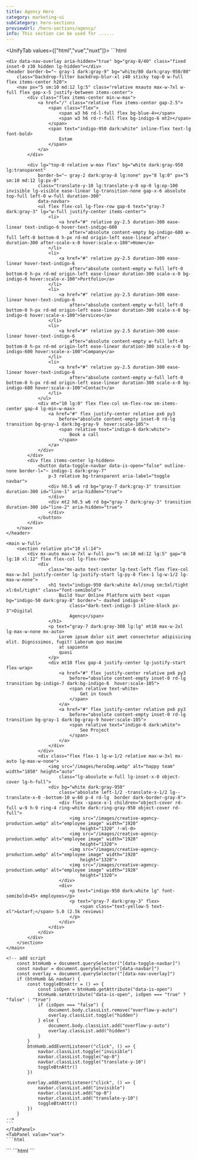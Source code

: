 ```yaml
---
title: Agency Hero
category: marketing-ui
subCategory: hero-sections
previewUrl: /hero-sections/agency/
info: This section can be used for ......
---
```


<UnifyTab values={["html","vue","nuxt"]}>
    <TabPanel value="html">
    ```html
<!-- add this styles 
        button[data-toggle-navbar][data-is-open="true"] #line-1 {
            transform: rotate(45deg) translateY(0.375rem);
        }

        button[data-toggle-navbar][data-is-open="true"] #line-2 {
            transform: rotate(-45deg) translateY(-0.375rem);
        }
-->
    <div data-nav-overlay aria-hidden="true" bg="gray-8/40" class="fixed inset-0 z30 hidden lg-hidden"></div>
    <header border-b="~ gray-1 dark:gray-9" bg="white/80 dark:gray-950/80"
        class="backdrop-filter backdrop-blur-xl z40 sticky top-0 w-full flex items-center h20">
        <nav px="5 sm:10 md:12 lg:5" class="relative mxauto max-w-7xl w-full flex gap-x-5 justify-between items-center">
            <div class="flex items-center min-w-max">
                <a href="/" class="relative flex items-center gap-2.5">
                    <span class="flex">
                        <span w3 h6 rd-l-full flex bg-blue-4></span>
                        <span w3 h6 rd-r-full flex bg-indigo-6 mt2></span>
                    </span>
                    <span text="indigo-950 dark:white" inline-flex text-lg font-bold>
                        Estam
                    </span>
                </a>
            </div>

            <div lg="top-0 relative w-max flex" bg="white dark:gray-950 lg:transparent"
                border-b="~ gray-2 dark:gray-8 lg:none" py="8 lg:0" px="5 sm:10 md:12 lg:px-0"
                class="translate-y-10 lg:translate-y-0 op-0 lg:op-100 invisible lg-visible ease-linear lg-transition-none gap-x-6 absolute top-full left-0 w-full duration-300"
                data-navbar>
                <ul flex flex-col lg-flex-row gap-6 text="gray-7 dark:gray-3" lg="w-full justify-center items-center">
                    <li>
                        <a href="#" relative py-2.5 duration-300 ease-linear text-indigo-6 hover-text-indigo-600
                            after="absolute content-empty bg-indigo-600 w-full left-0 bottom-0 h-px rd-md origin-left ease-linear after-duration-300 after-scale-x-0 hover:scale-x-100">Home</a>
                    </li>
                    <li>
                        <a href="#" relative py-2.5 duration-300 ease-linear hover-text-indigo-6
                            after="absolute content-empty w-full left-0 bottom-0 h-px rd-md origin-left ease-linear duration-300 scale-x-0 bg-indigo-6 hover:scale-x-100">Portfolio</a>
                    </li>
                    <li>
                        <a href="#" relative py-2.5 duration-300 ease-linear hover-text-indigo-6
                            after="absolute content-empty w-full left-0 bottom-0 h-px rd-md origin-left ease-linear duration-300 scale-x-0 bg-indigo-6 hover:scale-x-100">Services</a>
                    </li>
                    <li>
                        <a href="#" relative py-2.5 duration-300 ease-linear hover-text-indigo-6
                            after="absolute content-empty w-full left-0 bottom-0 h-px rd-md origin-left ease-linear duration-300 scale-x-0 bg-indigo-600 hover:scale-x-100">Company</a>
                    </li>
                    <li>
                        <a href="#" relative py-2.5 duration-300 ease-linear hover-text-indigo-6
                            after="absolute content-empty w-full left-0 bottom-0 h-px rd-md origin-left ease-linear duration-300 scale-x-0 bg-indigo-600 hover:scale-x-100">Contact</a>
                    </li>
                </ul>
                <div mt="10 lg:0" flex flex-col sm-flex-row sm-items-center gap-4 lg-min-w-max>
                    <a href="#" flex justify-center relative px6 py3
                        before="absolute content-empty inset-0 rd-lg transition bg-gray-1 dark:bg-gray-9  hover:scale-105">
                        <span relative text="indigo-6 dark:white">
                            Book a call
                        </span>
                    </a>
                </div>
            </div>
            <div flex items-center lg-hidden>
                <button data-toggle-navbar data-is-open="false" outline-none border-l="~ indigo-1 dark:gray-7"
                    p-3 relative bg-transparent aria-label="toggle navbar">
                    <div h0.5 w6 rd bg="gray-7 dark:gray-3" transition duration-300 id="line-1" aria-hidden="true">
                    </div>
                    <div mt2 h0.5 w6 rd bg="gray-7 dark:gray-3" transition duration-300 id="line-2" aria-hidden="true">
                    </div>
                </button>
            </div>
        </nav>
    </header>

    <main w-full>
        <section relative pt="10 xl:14">
            <div mx-auto max-w-7xl w-full px="5 sm:10 md:12 lg:5" gap="8 lg:10 xl:12" flex flex-col lg-flex-row>
                <div
                    class="mx-auto text-center lg-text-left flex flex-col max-w-3xl justify-center lg-justify-start lg-py-8 flex-1 lg-w-1/2 lg-max-w-none">
                    <h1 text="indigo-950 dark:white 4xl/snug sm:5xl/tight xl:6xl/tight" class="font-semibold">
                        Build Your Online Platform with best <span bg="indigo-50 dark:gray-8" border="~ dashed indigo-6"
                            class="dark-text-indigo-3 inline-block px-3">Digital
                            Agency</span>
                    </h1>
                    <p text="gray-7 dark:gray-300 lg:lg" mt10 max-w-2xl lg-max-w-none mx-auto>
                        Lorem ipsum dolor sit amet consectetur adipisicing elit. Dignissimos, fugit! Laborum quo maxime
                        at sapiente
                        quasi
                    </p>
                    <div mt10 flex gap-4 justify-center lg-justify-start flex-wrap>
                        <a href="#" flex justify-center relative px6 py3
                            before="absolute content-empty inset-0 rd-lg transition bg-indigo-7 dark:bg-indigo-6  hover:scale-105">
                            <span relative text-white>
                                Get in touch
                            </span>
                        </a>
                        <a href="#" flex justify-center relative px6 py3
                            before="absolute content-empty inset-0 rd-lg transition bg-gray-1 dark:bg-gray-9 hover:scale-105">
                            <span relative text="indigo-6 dark:white">
                                See Project
                            </span>
                        </a>
                    </div>
                </div>
                <div class="flex flex-1 lg-w-1/2 relative max-w-3xl mx-auto lg-max-w-none">
                    <img src="/images/heroImg.webp" alt="happy team" width="1850" height="auto"
                        class="lg-absolute w-full lg-inset-x-0 object-cover lg-h-full">
                    <div bg="white dark:gray-950"
                        class="absolute left-1/2 -translate-x-1/2 lg--translate-x-0 -bottom-10 w-60 p-4 rd-lg  border dark-border-gray-8">
                        <div flex -space-x-1 children="object-cover rd-full w-9 h-9 ring-4 ring-white dark:ring-gray-950 object-cover rd-full">
                            <img src="/images/creative-agency-production.webp" alt="employee image" width="1920"
                                height="1320" !-ml-0>
                            <img src="/images/creative-agency-production.webp" alt="employee image" width="1920"
                                height="1320">
                            <img src="/images/creative-agency-production.webp" alt="employee image" width="1920"
                                height="1320">
                            <img src="/images/creative-agency-production.webp" alt="employee image" width="1920"
                                height="1320">
                        </div>
                        <div>
                            <p text="indigo-950 dark:white lg" font-semibold>45+ employees</p>
                            <p text="gray-7 dark:gray-3" flex>
                                <span class="text-yellow-5 text-xl">&starf;</span> 5.0 (2.5k reviews)
                            </p>
                        </div>
                    </div>
                </div>
            </div>
        </section>
    </main>

    <!-- add script
        const btnHumb = document.querySelector("[data-toggle-navbar]")
        const navbar = document.querySelector("[data-navbar]")
        const overlay = document.querySelector("[data-nav-overlay]")
        if (btnHumb && navbar) {
            const toggleBtnAttr = () => {
                const isOpen = btnHumb.getAttribute("data-is-open")
                btnHumb.setAttribute("data-is-open", isOpen === "true" ? "false" : "true")
                if (isOpen === "false") {
                    document.body.classList.remove("overflow-y-auto")
                    overlay.classList.toggle("hidden")
                } else {
                    document.body.classList.add("overflow-y-auto")
                    overlay.classList.add("hidden")
                }
            }
            btnHumb.addEventListener("click", () => {
                navbar.classList.toggle("invisible")
                navbar.classList.toggle("op-0")
                navbar.classList.toggle("translate-y-10")
                toggleBtnAttr()
            })

            overlay.addEventListener("click", () => {
                navbar.classList.add("invisible")
                navbar.classList.add("op-0")
                navbar.classList.add("translate-y-10")
                toggleBtnAttr()
            })
        }
    -->
    ```
    </TabPanel>
    <TabPanel value="vue">
    ```html
  <script setup>
  import { ref } from 'vue'

  const navIsOpen = ref(false)
  const navItems = [
      {
          id:1,
          text:"Home",
          href:"/",
          isActive:true
      },
      {
          id:2,
          text:"Portfolio",
          href:"#",
          isActive:false
      },
      {
          id:3,
          text:"Services",
          href:"#",
          isActive:false
      },
      {
          id:4,
          text:"Company",
          href:"#",
          isActive:false
      },
      {
          id:5,
          text:"Contact",
          href:"#",
          isActive:false
      },
  ]

  function toggleNavBar(){
      navIsOpen.value = !navIsOpen.value
      document.body.classList.toggle("overflow-y-auto")
  }
  function closeNavBar(){
      navIsOpen.value = false
      ocument.body.classList.add("overflow-y-auto")
  }
  </script>
  <template>
      <div aria-hidden="true" @click="closeNavBar()" bg="gray-8/40" class="fixed inset-0 z30" :class="navIsOpen ? 'visible flex lg-hidden lg-invisible':'invisible hidden'"></div>
      <header border-b="~ gray-1 dark:gray-9" bg="white/80 dark:gray-950/80"
          class="backdrop-filter backdrop-blur-xl z40 sticky top-0 w-full flex items-center h20">
          <nav px="5 sm:10 md:12 lg:5" class="relative mxauto max-w-7xl w-full flex gap-x-5 justify-between items-center">
              <div class="flex items-center min-w-max">
                  <a href="/" class="relative flex items-center gap-2.5">
                      <span class="flex">
                          <span w3 h6 rd-l-full flex bg-blue-4></span>
                          <span w3 h6 rd-r-full flex bg-indigo-6 mt2></span>
                      </span>
                      <span text="indigo-950 dark:white" inline-flex text-lg font-bold>
                          Estam
                      </span>
                  </a>
              </div>
              <div lg="top-0 relative w-max flex" bg="white dark:gray-950 lg:transparent"
                  border-b="~ gray-2 dark:gray-8 lg:none" py="8 lg:0" px="5 sm:10 md:12 lg:px-0"
                  class="ease-linear lg-transition-none gap-x-6 absolute top-full left-0 w-full duration-300"
                  :class="navIsOpen ? 'visible op100 translate-y-0':'translate-y-10 lg-translate-y-0 invisible lg-visible op0 lg-op100'">
                  <ul text="gray-7 dark:gray-3" class="flex flex-col lg-flex-row gap6 lg-w-full lg-justify-center lg-items-center">
                      <li v-for="navItem in navItems" :key="navItem.id">
                          <router-link :to="navItem.href"  class="py2.5 duration-300 ease-linear hover-text-indigo-6  relative after-absolute after-content-empty after-bg-indigo-6 after-w-full after-left-0 after-bottom-0 after-h-px after-rd-md after-duration-300 after-ease-linean" :class="navItem.isActive ?'text-indigo-6 after-scale-x-100':'after-scale-x-0 hover-after-scale-x-100'"> 
                              {{ navItem.text }}
                          </router-link>
                      </li>
                  </ul>
                  <div mt="10 lg:0" flex flex-col sm-flex-row sm-items-center gap-4 lg-min-w-max>
                      <a href="#" class="flex justify-center relative px6 py3"
                          un-before="absolute content-empty inset-0 rd-lg transition bg-gray-1 dark-bg-gray-9 after-origin-left after-ease-linear after-after-duration-300">
                          <span relative text="indigo-6 dark:white">
                              Book a call
                          </span>
                      </a>
                  </div>
              </div>
              <div flex items-center lg-hidden>
                  <button @click="toggleNavBar()" outline-none border-l="~ indigo-1 dark:gray-7"
                      p-3 relative bg-transparent aria-label="toggle navbar">
                      <div h0.5 w6 rd bg="gray-7 dark:gray-3" transition duration-300 aria-hidden="true" :class="navIsOpen ? 'rotate-45 translate-y-1.5':''">
                      </div>
                      <div mt2 h0.5 w6 rd bg="gray-7 dark:gray-3" transition duration-300 aria-hidden="true" :class="navIsOpen ? '-rotate-45 -translate-y-1.5':''">
                      </div>
                  </button>
              </div>
          </nav>
      </header>

      
      <main w-full>
          <section relative pt="10 xl:14">
              <div mx-auto max-w-7xl w-full px="5 sm:10 md:12 lg:5" gap="8 lg:10 xl:12" flex flex-col lg-flex-row>
                  <div
                      class="mx-auto text-center lg-text-left flex flex-col max-w-3xl justify-center lg-justify-start lg-py-8 flex-1 lg-w-1/2 lg-max-w-none">
                      <h1 text="indigo-950 dark:white 4xl/snug sm:5xl/tight xl:6xl/tight" class="font-semibold">
                          Build Your Online Platform with best <span bg="indigo-50 dark:gray-8" border="~ dashed indigo-6"
                              class="dark-text-indigo-3 inline-block px-3">Digital
                              Agency</span>
                      </h1>
                      <p text="gray-7 dark:gray-300 lg:lg" mt10 max-w-2xl lg-max-w-none mx-auto>
                          Lorem ipsum dolor sit amet consectetur adipisicing elit. Dignissimos, fugit! Laborum quo maxime
                          at sapiente
                          quasi
                      </p>
                      <div mt10 flex gap-4 justify-center lg-justify-start flex-wrap>
                          <router-link to="#" class="flex justify-center relative px6 py3"
                              un-before="absolute content-empty inset-0 rd-lg transition bg-indigo-7 dark:bg-indigo-6  hover:scale-105">
                              <span relative text-white>
                                  Get in touch
                              </span>
                          </router-link>
                          <a href="#" flex justify-center relative px6 py3
                              un-before="absolute content-empty inset-0 rd-lg transition bg-gray-1 dark:bg-gray-9 hover:bg-opacity-90 hover:scale-105">
                              <span relative text="indigo-6 dark:white">
                                  See Project
                              </span>
                          </a>
                      </div>
                  </div>
                  <div class="flex flex-1 lg-w-1/2 relative max-w-3xl mx-auto lg-max-w-none">
                      <img src="/images/heroImg.webp" alt="happy team" width="1850" height="auto"
                          class="lg-absolute w-full lg-inset-x-0 object-cover lg-h-full">
                      <div bg="white dark:gray-950"
                          class="absolute left-1/2 -translate-x-1/2 lg--translate-x-0 -bottom-10 w-60 p-4 rd-lg  border dark-border-gray-8">
                          <div class="flex -space-x-1" un-children="object-cover rd-full w-9 h-9 ring-4 ring-white dark:ring-gray-950 object-cover rd-full">
                              <img src="/images/creative-agency-production.webp" alt="employee image" width="1920"
                                  height="1320" class="!-ml-0">
                              <img src="/images/creative-agency-production.webp" alt="employee image" width="1920"
                                  height="1320">
                              <img src="/images/creative-agency-production.webp" alt="employee image" width="1920"
                                  height="1320">
                              <img src="/images/creative-agency-production.webp" alt="employee image" width="1920"
                                  height="1320" >
                          </div>
                          <div>
                              <p text="indigo-950 dark:white lg" font-semibold>45+ employees</p>
                              <p text="gray-7 dark:gray-3" flex>
                                  <span class="text-yellow-5 text-xl">&starf;</span> 5.0 (2.5k reviews)
                              </p>
                          </div>
                      </div>
                  </div>
              </div>
          </section>
      </main>
  </template>
    ```
    </TabPanel>
    <TabPanel value="nuxt">
    ```html
  <script setup>
  const navIsOpen = useState('navIsOpen', ()=>false)
  const navItems = [
      {
          id:1,
          text:"Home",
          href:"/",
          isActive:true
      },
      {
          id:2,
          text:"Portfolio",
          href:"#",
          isActive:false
      },
      {
          id:3,
          text:"Services",
          href:"#",
          isActive:false
      },
      {
          id:4,
          text:"Company",
          href:"#",
          isActive:false
      },
      {
          id:5,
          text:"Contact",
          href:"#",
          isActive:false
      },
  ]

  function toggleNavBar(){
      navIsOpen.value = !navIsOpen.value
      document.body.classList.toggle("overflow-y-auto")
  }
  function closeNavBar(){
      navIsOpen.value = false
      ocument.body.classList.add("overflow-y-auto")
  }
  </script>
  <template>
      <div aria-hidden="true" @click="closeNavBar()" bg="gray-8/40" class="fixed inset-0 z30" :class="navIsOpen ? 'visible flex lg-hidden lg-invisible':'invisible hidden'"></div>
      <header border-b="~ gray-1 dark:gray-9" bg="white/80 dark:gray-950/80"
          class="backdrop-filter backdrop-blur-xl z40 sticky top-0 w-full flex items-center h20">
          <nav px="5 sm:10 md:12 lg:5" class="relative mxauto max-w-7xl w-full flex gap-x-5 justify-between items-center">
              <div class="flex items-center min-w-max">
                  <nuxt-link to="/" class="relative flex items-center gap-2.5">
                      <span class="flex">
                          <span w3 h6 rd-l-full flex bg-blue-4></span>
                          <span w3 h6 rd-r-full flex bg-indigo-6 mt2></span>
                      </span>
                      <span text="indigo-950 dark:white" inline-flex text-lg font-bold>
                          Estam
                      </span>
                  </nuxt-link>
              </div>
              <div lg="top-0 relative w-max flex" bg="white dark:gray-950 lg:transparent"
                  border-b="~ gray-2 dark:gray-8 lg:none" py="8 lg:0" px="5 sm:10 md:12 lg:px-0"
                  class="ease-linear lg-transition-none gap-x-6 absolute top-full left-0 w-full duration-300"
                  :class="navIsOpen ? 'visible op100 translate-y-0':'translate-y-10 lg-translate-y-0 invisible lg-visible op0 lg-op100'">
                  <ul text="gray-7 dark:gray-3" class="flex flex-col lg-flex-row gap6 lg-w-full lg-justify-center lg-items-center">
                      <li v-for="navItem in navItems" :key="navItem.id">
                          <nuxt-link :to="navItem.href"  class="py2.5 duration-300 ease-linear hover-text-indigo-6  relative after-absolute after-content-empty after-bg-indigo-6 after-w-full after-left-0 after-bottom-0 after-h-px after-rd-md after-duration-300 after-ease-linean" :class="navItem.isActive ?'text-indigo-6 after-scale-x-100':'after-scale-x-0 hover-after-scale-x-100'"> 
                              {{ navItem.text }}
                          </nuxt-link>
                      </li>
                  </ul>
                  <div mt="10 lg:0" flex flex-col sm-flex-row sm-items-center gap-4 lg-min-w-max>
                      <nuxt-link to="#" class="flex justify-center relative px6 py3"
                          un-before="absolute content-empty inset-0 rd-lg transition bg-gray-1 dark-bg-gray-9 after-origin-left after-ease-linear after-after-duration-300">
                          <span relative text="indigo-6 dark:white">
                              Book a call
                          </span>
                      </nuxt-link>
                  </div>
              </div>
              <div flex items-center lg-hidden>
                  <button @click="toggleNavBar()" outline-none border-l="~ indigo-1 dark:gray-7"
                      p-3 relative bg-transparent aria-label="toggle navbar">
                      <div h0.5 w6 rd bg="gray-7 dark:gray-3" transition duration-300 aria-hidden="true" :class="navIsOpen ? 'rotate-45 translate-y-1.5':''">
                      </div>
                      <div mt2 h0.5 w6 rd bg="gray-7 dark:gray-3" transition duration-300 aria-hidden="true" :class="navIsOpen ? '-rotate-45 -translate-y-1.5':''">
                      </div>
                  </button>
              </div>
          </nav>
      </header>

      
      <main w-full>
          <section relative pt="10 xl:14">
              <div mx-auto max-w-7xl w-full px="5 sm:10 md:12 lg:5" gap="8 lg:10 xl:12" flex flex-col lg-flex-row>
                  <div
                      class="mx-auto text-center lg-text-left flex flex-col max-w-3xl justify-center lg-justify-start lg-py-8 flex-1 lg-w-1/2 lg-max-w-none">
                      <h1 text="indigo-950 dark:white 4xl/snug sm:5xl/tight xl:6xl/tight" class="font-semibold">
                          Build Your Online Platform with best <span bg="indigo-50 dark:gray-8" border="~ dashed indigo-6"
                              class="dark-text-indigo-3 inline-block px-3">Digital
                              Agency</span>
                      </h1>
                      <p text="gray-7 dark:gray-300 lg:lg" mt10 max-w-2xl lg-max-w-none mx-auto>
                          Lorem ipsum dolor sit amet consectetur adipisicing elit. Dignissimos, fugit! Laborum quo maxime
                          at sapiente
                          quasi
                      </p>
                      <div mt10 flex gap-4 justify-center lg-justify-start flex-wrap>
                          <nuxt-link to="#" class="flex justify-center relative px6 py3"
                              un-before="absolute content-empty inset-0 rd-lg transition bg-indigo-7 dark:bg-indigo-6  hover:scale-105">
                              <span relative text-white>
                                  Get in touch
                              </span>
                          </nuxt-link>
                          <nuxt-link to="#" flex justify-center relative px6 py3
                              un-before="absolute content-empty inset-0 rd-lg transition bg-gray-1 dark:bg-gray-9 hover:bg-opacity-90 hover:scale-105">
                              <span relative text="indigo-6 dark:white">
                                  See Project
                              </span>
                          </nuxt-link>
                      </div>
                  </div>
                  <div class="flex flex-1 lg-w-1/2 relative max-w-3xl mx-auto lg-max-w-none">
                      <img src="/images/heroImg.webp" alt="happy team" width="1850" height="auto"
                          class="lg-absolute w-full lg-inset-x-0 object-cover lg-h-full">
                      <div bg="white dark:gray-950"
                          class="absolute left-1/2 -translate-x-1/2 lg--translate-x-0 -bottom-10 w-60 p-4 rd-lg  border dark-border-gray-8">
                          <div class="flex -space-x-1" un-children="object-cover rd-full w-9 h-9 ring-4 ring-white dark:ring-gray-950 object-cover rd-full">
                              <img src="/images/creative-agency-production.webp" alt="employee image" width="1920"
                                  height="1320" class="!-ml-0">
                              <img src="/images/creative-agency-production.webp" alt="employee image" width="1920"
                                  height="1320">
                              <img src="/images/creative-agency-production.webp" alt="employee image" width="1920"
                                  height="1320">
                              <img src="/images/creative-agency-production.webp" alt="employee image" width="1920"
                                  height="1320" >
                          </div>
                          <div>
                              <p text="indigo-950 dark:white lg" font-semibold>45+ employees</p>
                              <p text="gray-7 dark:gray-3" flex>
                                  <span class="text-yellow-5 text-xl">&starf;</span> 5.0 (2.5k reviews)
                              </p>
                          </div>
                      </div>
                  </div>
              </div>
          </section>
      </main>
  </template>
    ```
    </TabPanel>
</UnifyTab>